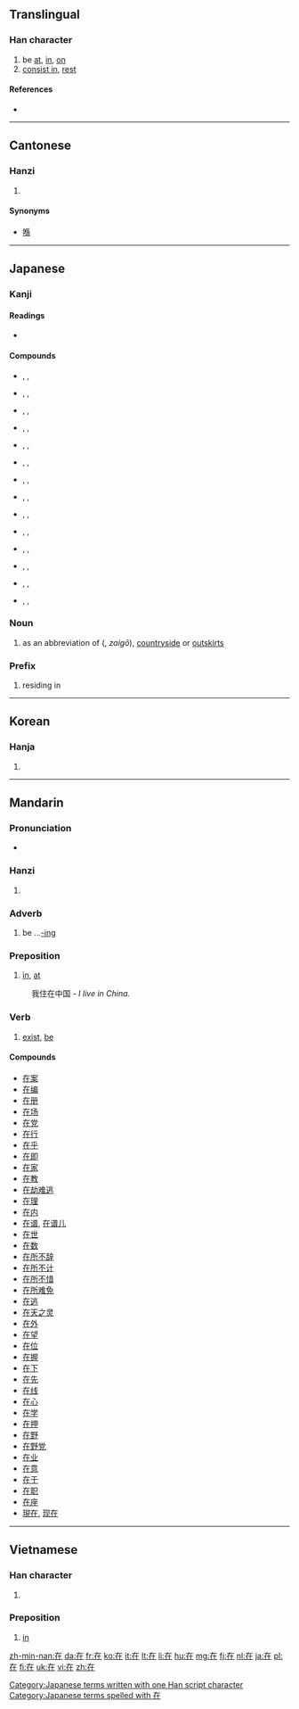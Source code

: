 ==Translingual==
{{stroke order|strokes=6}}
{{stroke order|type=animate}}

===Han character===
{{Han char|rn=32|rad=土|as=03|sn=6|four=4021<sub>4</sub>|canj=大中土 (KLG)}}

# be [[at]], [[in]], [[on]]
# [[consist in]], [[rest]]

====References====
* {{Han ref|kx=0224.181|dkj=04881|dj=0455.140|hdz=10418.070|uh=5728|ud=22312|bh=A662|bd=42594}}

----

==Cantonese==

===Hanzi===
{{yue-hanzi|jyut=|y=[[joi6|joi<sup>6</sup>]]}}

# {{defn|lang=yue|sort=土03}}

====Synonyms====
* [[喺]]

----

==Japanese==

===Kanji===
{{ja-kanji|grade=5|rs=土03}}

====Readings====
* {{ja-readings|on=[[ざい]] (zai)|kun=[[ある|あ-る]] (aru), [[ます|-ま-す]] (-masu) (''rare'')}}

====Compounds====
{{top3}}
* {{l|ja|sc=Jpan|在位}}, {{l|ja|ざいい}}, {{l|ja|zaii}}
* {{l|ja|sc=Jpan|在家}}, {{l|ja|ざいけ}}, {{l|ja|zaike}}
* {{l|ja|sc=Jpan|在庫}}, {{l|ja|ざいこ}}, {{l|ja|zaiko}}
* {{l|ja|sc=Jpan|在校}}, {{l|ja|ざいこう}}, {{l|ja|zaikō}}
* {{l|ja|sc=Jpan|在住}}, {{l|ja|ざいじゅう}}, {{l|ja|zaijū}}
{{mid3}}
* {{l|ja|sc=Jpan|在職}}, {{l|ja|ざいしょく}}, {{l|ja|zaishoku}}
* {{l|ja|sc=Jpan|在世}}, {{l|ja|ざいせ}}, {{l|ja|zaise}}
* {{l|ja|sc=Jpan|在籍}}, {{l|ja|ざいせき}}, {{l|ja|zaiseki}}
* {{l|ja|sc=Jpan|在宅}}, {{l|ja|ざいたく}}, {{l|ja|zaitaku}}
* {{l|ja|sc=Jpan|在任}}, {{l|ja|ざいにん}}, {{l|ja|zainin}}
{{mid3}}
* {{l|ja|sc=Jpan|在来}}, {{l|ja|ざいらい}}, {{l|ja|zairai}}
* {{l|ja|sc=Jpan|在留}}, {{l|ja|ざいりゅう}}, {{l|ja|zairyū}}
* {{l|ja|sc=Jpan|存在}}, {{l|ja|そんざい}}, {{l|ja|sonzai}}
* {{l|ja|sc=Jpan|在日}}, {{l|ja|ざいにち}}, {{l|ja|zainichi}}
{{bottom}}

===Noun===
{{ja-noun|k|hira=ざい|rom=zai|hidx=さい'}} 

# as an abbreviation of {{l|ja|在郷}} ({{l|ja|ざいごう}}, ''zaigō''), [[countryside]] or [[outskirts]]

===Prefix===
{{ja-pos|k|hira=ざい|rom=zai|hidx=さい'}} 

# residing in

[[Category:Japanese terms written with one Han script character]]
[[Category:Japanese terms spelled with 在]]
----

==Korean==

===Hanja===
{{ko-hanja|hangeul=재|rv=jae|mr=chae}}

# {{defn|lang=ko|sort=土03}}

----

==Mandarin==

===Pronunciation===
* {{audio|zh-zài.ogg|audio}}

===Hanzi===
{{cmn-hanzi|pin=[[zài]] ([[zai4]])|wg=[[tsai4|tsai<sup>4</sup>]]}}

# {{defn|lang=cmn|sort=土03}}

===Adverb===
{{cmn-adv|ts|pin=zài|pint=zai4|rs=土03}}

# be ...[[-ing]]

===Preposition===
{{cmn-prep|ts|pin=zài|pint=zai4|rs=土03}}

# [[in]], [[at]]
: 我住在中国 - ''I live in China.''

===Verb===
{{cmn-verb|ts|pin=zài|pint=zai4|rs=土03}}

# [[exist]], [[be]]

====Compounds====
* [[在案]]
* [[在编]]
* [[在册]]
* [[在场]]
* [[在党]]
* [[在行]]
* [[在乎]]
* [[在即]]
* [[在家]]
* [[在教]]
* [[在劫难逃]]
* [[在理]]
* [[在内]]
* [[在谱]], [[在谱儿]]
* [[在世]]
* [[在数]]
* [[在所不辞]]
* [[在所不计]]
* [[在所不惜]]
* [[在所难免]]
* [[在逃]]
* [[在天之灵]]
* [[在外]]
* [[在望]]
* [[在位]]
* [[在握]]
* [[在下]]
* [[在先]]
* [[在线]]
* [[在心]]
* [[在学]]
* [[在押]]
* [[在野]]
* [[在野党]]
* [[在业]]
* [[在意]]
* [[在于]]
* [[在职]]
* [[在座]]
* [[現在]], [[现在]]

----

==Vietnamese==

===Han character===
{{vi-hantu|tại|rs=土03}}

# {{defn|lang=vi|sort=土03}}

===Preposition===
{{head|vi|preposition|sc=Hant}}{{attention|vi|may need inflection template}}

# [[in]]

[[zh-min-nan:在]]
[[da:在]]
[[fr:在]]
[[ko:在]]
[[it:在]]
[[lt:在]]
[[li:在]]
[[hu:在]]
[[mg:在]]
[[fj:在]]
[[nl:在]]
[[ja:在]]
[[pl:在]]
[[fi:在]]
[[uk:在]]
[[vi:在]]
[[zh:在]]